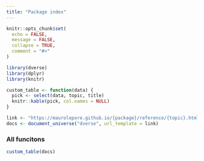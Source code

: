 ```yaml
---
title: "Package index"
---
```


<!-- This file is an overkill for dverse but aims to show how to create a custom
reference the overrides the Reference component of the default pkgdown website
-->

```r
knitr::opts_chunk$set(
  echo = FALSE,
  message = FALSE,
  collapse = TRUE,
  comment = "#>"
)
```

```r
library(dverse)
library(dplyr)
library(knitr)

custom_table <- function(data) {
  pick <- select(data, topic, title)
  knitr::kable(pick, col.names = NULL)
}

link <- "https://maurolepore.github.io/{package}/reference/{topic}.html"
docs <- document_universe("dverse", url_template = link)
```

### All funcitons

```r
custom_table(docs)
```
